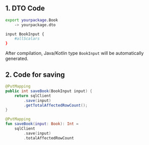 
## 1. DTO Code

```sh
export yourpackage.Book
    -> yourpackage.dto

input BookInput {
    #allScalars
}
```

After compilation, Java/Kotlin type `BookInput` will be automatically generated.

## 2. Code for saving

<Tabs groupId="language">
<TabItem value="java" label="Java">

```java
@PutMapping
public int saveBook(BookInput input) {
    return sqlClient
        .save(input)
        .getTotalAffectedRowCount();
}
```

</TabItem>
<TabItem value="kotlin" label="Kotlin">

```kotlin
@PutMapping
fun saveBook(input: Book): Int =
    sqlClient
        .save(input)
        .totalAffectedRowCount
```

</TabItem>
</Tabs>